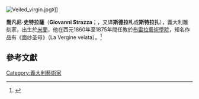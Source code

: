 {{expand|time=2016-06-06T13:28:58+00:00}}
{{refimprove|time=2016-06-06T13:28:58+00:00}}
[[File:Veiled_virgin.jpg|thumb]]》]]

'''喬凡尼·史特拉薩'''（'''Giovanni Strazza'''；{{bd|1818年||1875年|}}，又译'''斯德拉札'''或'''斯特拉扎'''），義大利雕刻家，出生於[[米蘭|米蘭]]，他在西元1860年至1875年間任教於[[布雷拉藝術學院|布雷拉藝術學院]]，知名作品有《面纱圣母》（La Vergine velata）。<ref>{{Cite web |url=http://www.storiaememoriadibologna.it/strazza-giovanni-481198-persona |title=Strazza Giovanni |accessdate=2016-06-06 |archive-date=2020-10-24 |archive-url=https://web.archive.org/web/20201024040044/https://www.storiaememoriadibologna.it/strazza-giovanni-481198-persona |dead-url=no }}</ref>

== 參考文獻 ==
{{Reflist}}

[[Category:義大利藝術家|Category:義大利藝術家]]